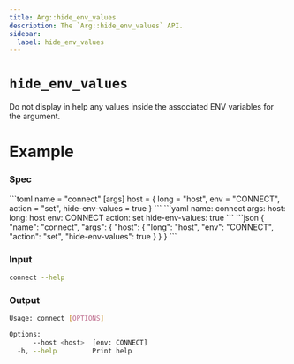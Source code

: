 ```yaml
---
title: Arg::hide_env_values
description: The `Arg::hide_env_values` API.
sidebar:
  label: hide_env_values
---
```



# `hide_env_values` <LinkButton href="https://docs.rs/clap/latest/clap/struct.Arg.html#method.hide_env_values" icon="open-book" variant="minimal"></LinkButton>

<Badge text="since 0.1.0" size="small" />

Do not display in help any values inside the associated ENV variables for the argument.

# Example

### Spec

<Tabs syncKey="format">
  <TabItem label="TOML">
```toml
name = "connect"
[args]
host = { long = "host", env = "CONNECT", action = "set", hide-env-values = true }
```
  </TabItem>
  <TabItem label="YAML">
```yaml
name: connect
args:
  host:
    long: host
    env: CONNECT
    action: set
    hide-env-values: true
```
  </TabItem>
  <TabItem label="JSON">
```json
{
  "name": "connect",
  "args": {
    "host": {
      "long": "host",
      "env": "CONNECT",
      "action": "set",
      "hide-env-values": true
    }
  }
}
```
  </TabItem>
</Tabs>

### Input

```bash
connect --help
```

### Output

```bash
Usage: connect [OPTIONS]

Options:
      --host <host>  [env: CONNECT]
  -h, --help         Print help
```
